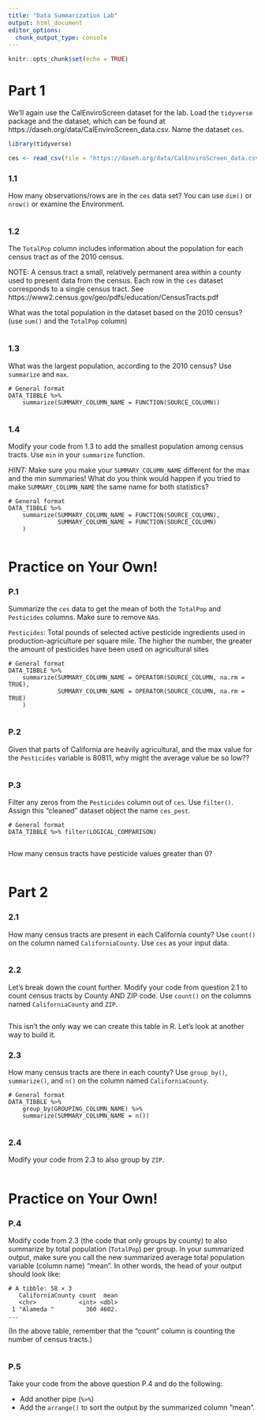 ```yaml
---
title: "Data Summarization Lab"
output: html_document
editor_options: 
  chunk_output_type: console
---
```


```r
knitr::opts_chunk$set(echo = TRUE)
```

# Part 1

We'll again use the CalEnviroScreen dataset for the lab. Load the `tidyverse` package and the dataset, which can be found at 	https://daseh.org/data/CalEnviroScreen_data.csv. Name the dataset `ces`.


```r
library(tidyverse)

ces <- read_csv(file = "https://daseh.org/data/CalEnviroScreen_data.csv")
```

### 1.1 

How many observations/rows are in the `ces` data set? You can use `dim()` or `nrow()` or examine the Environment.

```r

```

### 1.2

The `TotalPop` column includes information about the population for each census tract as of the 2010 census.

NOTE: A census tract a small, relatively permanent area within a county used to present data from the census. Each row in the `ces` dataset corresponds to a single census tract. See https://www2.census.gov/geo/pdfs/education/CensusTracts.pdf

What was the total population in the dataset based on the 2010 census? (use `sum()` and the `TotalPop` column)

```r

```

### 1.3

What was the largest population, according to the 2010 census? Use `summarize` and `max`.

```
# General format 
DATA_TIBBLE %>% 
    summarize(SUMMARY_COLUMN_NAME = FUNCTION(SOURCE_COLUMN))
```

```r

```

### 1.4

Modify your code from 1.3 to add the smallest population among census tracts. Use `min` in your `summarize` function. 

*HINT:* Make sure you make your `SUMMARY_COLUMN_NAME` different for the max and the min summaries! What do you think would happen if you tried to make `SUMMARY_COLUMN_NAME` the same name for both statistics?

```
# General format 
DATA_TIBBLE %>% 
    summarize(SUMMARY_COLUMN_NAME = FUNCTION(SOURCE_COLUMN),
              SUMMARY_COLUMN_NAME = FUNCTION(SOURCE_COLUMN)
    )
```

```r

```


# Practice on Your Own!

### P.1

Summarize the `ces` data to get the mean of both the `TotalPop` and `Pesticides` columns. Make sure to remove `NA`s.

`Pesticides`: Total pounds of selected active pesticide ingredients  used in production-agriculture per square mile. The higher the number, the greater the amount of pesticides have been used on agricultural sites

```
# General format 
DATA_TIBBLE %>% 
    summarize(SUMMARY_COLUMN_NAME = OPERATOR(SOURCE_COLUMN, na.rm = TRUE),
              SUMMARY_COLUMN_NAME = OPERATOR(SOURCE_COLUMN, na.rm = TRUE)
    )
```

```r

```

### P.2

Given that parts of California are heavily agricultural, and the max value for the `Pesticides` variable is 80811, why might the average value be so low??

```r

```

### P.3

Filter any zeros from the `Pesticides` column out of `ces`. Use `filter()`. Assign this "cleaned" dataset object the name `ces_pest`.

```
# General format 
DATA_TIBBLE %>% filter(LOGICAL_COMPARISON)
```

```r

```

How many census tracts have pesticide values greater than 0?

```r

```


# Part 2

### 2.1

How many census tracts are present in each California county? Use `count()` on the column named `CaliforniaCounty`. Use `ces` as your input data.

```r

```

### 2.2

Let's break down the count further. Modify your code from question 2.1 to count census tracts by County AND ZIP code. Use `count()` on the columns named `CaliforniaCounty` and `ZIP`.

```r

```

This isn't the only way we can create this table in R. Let's look at another way to build it.

### 2.3

How many census tracts are there in each county? Use `group_by()`, `summarize()`, and `n()` on the column named `CaliforniaCounty`.

```
# General format 
DATA_TIBBLE %>% 
    group_by(GROUPING_COLUMN_NAME) %>% 
    summarize(SUMMARY_COLUMN_NAME = n())
```

```r

```

### 2.4

Modify your code from 2.3 to also group by `ZIP`.

```r

```


# Practice on Your Own!

### P.4

Modify code from 2.3 (the code that only groups by county) to also summarize by total population (`TotalPop`) per group. In your summarized output, make sure you call the new summarized average total population variable (column name) "mean". In other words, the head of your output should look like:

```
# A tibble: 58 × 3
   CaliforniaCounty count  mean
   <chr>            <int> <dbl>
 1 "Alameda "         360 4602.
...
```
(In the above table, remember that the "count" column is counting the number of census tracts.)

```r

```

### P.5

Take your code from the above question P.4 and do the following:

- Add another pipe (`%>%`)
- Add the `arrange()` to sort the output by the summarized column "mean".

```r

```
